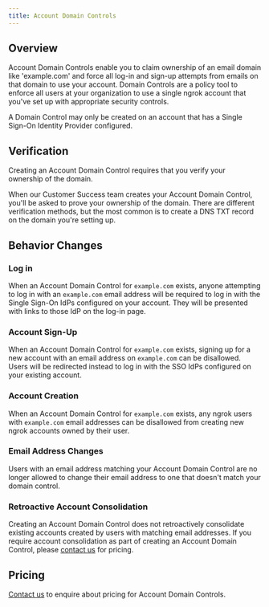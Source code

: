 ```yaml
---
title: Account Domain Controls
---
```



## Overview

Account Domain Controls enable you to claim ownership of an email domain like
'example.com' and force all log-in and sign-up attempts from emails on that
domain to use your account. Domain Controls are a policy tool to enforce
all users at your organization to use a single ngrok account that you've set up
with appropriate security controls.

A Domain Control may only be created on an account that has a Single Sign-On
Identity Provider configured.

## Verification

Creating an Account Domain Control requires that you verify your ownership of
the domain.

When our Customer Success team creates your Account Domain Control, you'll be
asked to prove your ownership of the domain. There are different verification
methods, but the most common is to create a DNS TXT record on the domain you're
setting up.

## Behavior Changes

### Log in

When an Account Domain Control for `example.com` exists, anyone attempting to
log in with an `example.com` email address will be required to log in with the
Single Sign-On IdPs configured on your account. They will be presented with
links to those IdP on the log-in page.

### Account Sign-Up

When an Account Domain Control for `example.com` exists, signing up for a new
account with an email address on `example.com` can be disallowed. Users will be
redirected instead to log in with the SSO IdPs configured on your existing
account.

### Account Creation

When an Account Domain Control for `example.com` exists, any ngrok users with
`example.com` email addresses can be disallowed from creating new ngrok
accounts owned by their user.

### Email Address Changes

Users with an email address matching your Account Domain Control are no longer
allowed to change their email address to one that doesn't match your domain
control.

### Retroactive Account Consolidation

Creating an Account Domain Control does not retroactively consolidate existing
accounts created by users with matching email addresses. If you require account
consolidation as part of creating an Account Domain Control, please [contact
us](mailto:support@ngrok.com) for pricing.

## Pricing

[Contact us](mailto:support@ngrok.com) to enquire about pricing for Account
Domain Controls.
